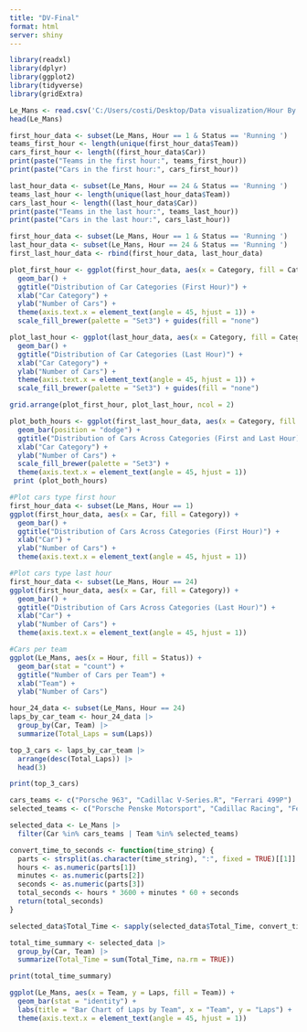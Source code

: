 ```yaml
---
title: "DV-Final"
format: html
server: shiny
---
```


```r
library(readxl)
library(dplyr)
library(ggplot2)
library(tidyverse)
library(gridExtra)
```

```r
Le_Mans <- read.csv('C:/Users/costi/Desktop/Data visualization/Hour By Hour Race Analysis.csv')
head(Le_Mans)
```

```r
first_hour_data <- subset(Le_Mans, Hour == 1 & Status == 'Running ')
teams_first_hour <- length(unique(first_hour_data$Team))
cars_first_hour <- length((first_hour_data$Car))
print(paste("Teams in the first hour:", teams_first_hour))
print(paste("Cars in the first hour:", cars_first_hour))
```

```r
last_hour_data <- subset(Le_Mans, Hour == 24 & Status == 'Running ')
teams_last_hour <- length(unique(last_hour_data$Team))
cars_last_hour <- length((last_hour_data$Car))
print(paste("Teams in the last hour:", teams_last_hour))
print(paste("Cars in the last hour:", cars_last_hour))
```
```r
first_hour_data <- subset(Le_Mans, Hour == 1 & Status == 'Running ')
last_hour_data <- subset(Le_Mans, Hour == 24 & Status == 'Running ')
first_last_hour_data <- rbind(first_hour_data, last_hour_data)
```

```r
plot_first_hour <- ggplot(first_hour_data, aes(x = Category, fill = Category)) +
  geom_bar() +
  ggtitle("Distribution of Car Categories (First Hour)") +
  xlab("Car Category") +
  ylab("Number of Cars") +
  theme(axis.text.x = element_text(angle = 45, hjust = 1)) +
  scale_fill_brewer(palette = "Set3") + guides(fill = "none")

plot_last_hour <- ggplot(last_hour_data, aes(x = Category, fill = Category)) +
  geom_bar() +
  ggtitle("Distribution of Car Categories (Last Hour)") +
  xlab("Car Category") +
  ylab("Number of Cars") +
  theme(axis.text.x = element_text(angle = 45, hjust = 1)) +
  scale_fill_brewer(palette = "Set3") + guides(fill = "none")

grid.arrange(plot_first_hour, plot_last_hour, ncol = 2)

```

```r
plot_both_hours <- ggplot(first_last_hour_data, aes(x = Category, fill = as.factor(Hour))) +
  geom_bar(position = "dodge") +
  ggtitle("Distribution of Cars Across Categories (First and Last Hour)") +
  xlab("Car Category") +
  ylab("Number of Cars") +
  scale_fill_brewer(palette = "Set3") + 
  theme(axis.text.x = element_text(angle = 45, hjust = 1))
 print (plot_both_hours)
```

```r
#Plot cars type first hour
first_hour_data <- subset(Le_Mans, Hour == 1)
ggplot(first_hour_data, aes(x = Car, fill = Category)) +
  geom_bar() +
  ggtitle("Distribution of Cars Across Categories (First Hour)") +
  xlab("Car") +
  ylab("Number of Cars") +
  theme(axis.text.x = element_text(angle = 45, hjust = 1))  
```

```r
#Plot cars type last hour
first_hour_data <- subset(Le_Mans, Hour == 24)
ggplot(first_hour_data, aes(x = Car, fill = Category)) +
  geom_bar() +
  ggtitle("Distribution of Cars Across Categories (Last Hour)") +
  xlab("Car") +
  ylab("Number of Cars") +
  theme(axis.text.x = element_text(angle = 45, hjust = 1)) 
```

```r
#Cars per team
ggplot(Le_Mans, aes(x = Hour, fill = Status)) +
  geom_bar(stat = "count") +
  ggtitle("Number of Cars per Team") +
  xlab("Team") +
  ylab("Number of Cars")
```

```r
hour_24_data <- subset(Le_Mans, Hour == 24)
laps_by_car_team <- hour_24_data |>
  group_by(Car, Team) |>
  summarize(Total_Laps = sum(Laps))

top_3_cars <- laps_by_car_team |>
  arrange(desc(Total_Laps)) |>
  head(3)

print(top_3_cars)
```

```r
cars_teams <- c("Porsche 963", "Cadillac V-Series.R", "Ferrari 499P")
selected_teams <- c("Porsche Penske Motorsport", "Cadillac Racing", "Ferrari AF Corse")

selected_data <- Le_Mans |>
  filter(Car %in% cars_teams | Team %in% selected_teams)

convert_time_to_seconds <- function(time_string) {
  parts <- strsplit(as.character(time_string), ":", fixed = TRUE)[[1]]
  hours <- as.numeric(parts[1])
  minutes <- as.numeric(parts[2])
  seconds <- as.numeric(parts[3])
  total_seconds <- hours * 3600 + minutes * 60 + seconds
  return(total_seconds)
}

selected_data$Total_Time <- sapply(selected_data$Total_Time, convert_time_to_seconds)

total_time_summary <- selected_data |>
  group_by(Car, Team) |>
  summarize(Total_Time = sum(Total_Time, na.rm = TRUE))

print(total_time_summary)

```


```r
ggplot(Le_Mans, aes(x = Team, y = Laps, fill = Team)) +
  geom_bar(stat = "identity") +
  labs(title = "Bar Chart of Laps by Team", x = "Team", y = "Laps") +
  theme(axis.text.x = element_text(angle = 45, hjust = 1))
```
